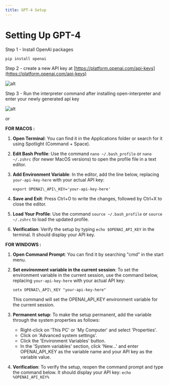 ---
title: GPT-4 Setup
---

# Setting Up GPT-4

Step 1 - Install OpenAI packages

```
pip install openai
```

Step 2 - create a new API key at [https://platform.openai.com/api-keys](https://platform.openai.com/api-keys)

![alt](https://drive.google.com/file/d/1xfs_SZVbK6hhDf2-_AMH4uCxdgFlGiMK/view?usp=sharing)

Step 3 - Run the interpreter command after installing open-interpreter and enter your newly generated api key

![alt](https://drive.google.com/file/d/1avLeCIKvQV732mbrf-91s5T7uJfTLyCS/view?usp=sharing)

or

**FOR MACOS :**

1.  **Open Terminal**: You can find it in the Applications folder or search for it using Spotlight (Command + Space).
2.  **Edit Bash Profile**: Use the command `nano ~/.bash_profile` or `nano ~/.zshrc` (for newer MacOS versions) to open the profile file in a text editor.
3.  **Add Environment Variable**: In the editor, add the line below, replacing `your-api-key-here` with your actual API key:

    ```
    export OPENAI\_API\_KEY='your-api-key-here'
    ```

4.  **Save and Exit**: Press Ctrl+O to write the changes, followed by Ctrl+X to close the editor.
5.  **Load Your Profile**: Use the command `source ~/.bash_profile` or `source ~/.zshrc` to load the updated profile.
6.  **Verification**: Verify the setup by typing `echo $OPENAI_API_KEY` in the terminal. It should display your API key.

**FOR WINDOWS :**

1.  **Open Command Prompt**: You can find it by searching "cmd" in the start menu.
2.  **Set environment variable in the current session**: To set the environment variable in the current session, use the command below, replacing `your-api-key-here` with your actual API key:

    ```
    setx OPENAI\_API\_KEY "your-api-key-here"
    ```

    This command will set the OPENAI_API_KEY environment variable for the current session.

3.  **Permanent setup**: To make the setup permanent, add the variable through the system properties as follows:

    - Right-click on 'This PC' or 'My Computer' and select 'Properties'.
    - Click on 'Advanced system settings'.
    - Click the 'Environment Variables' button.
    - In the 'System variables' section, click 'New...' and enter OPENAI_API_KEY as the variable name and your API key as the variable value.

4.  **Verification**: To verify the setup, reopen the command prompt and type the command below. It should display your API key: `echo %OPENAI_API_KEY%`
